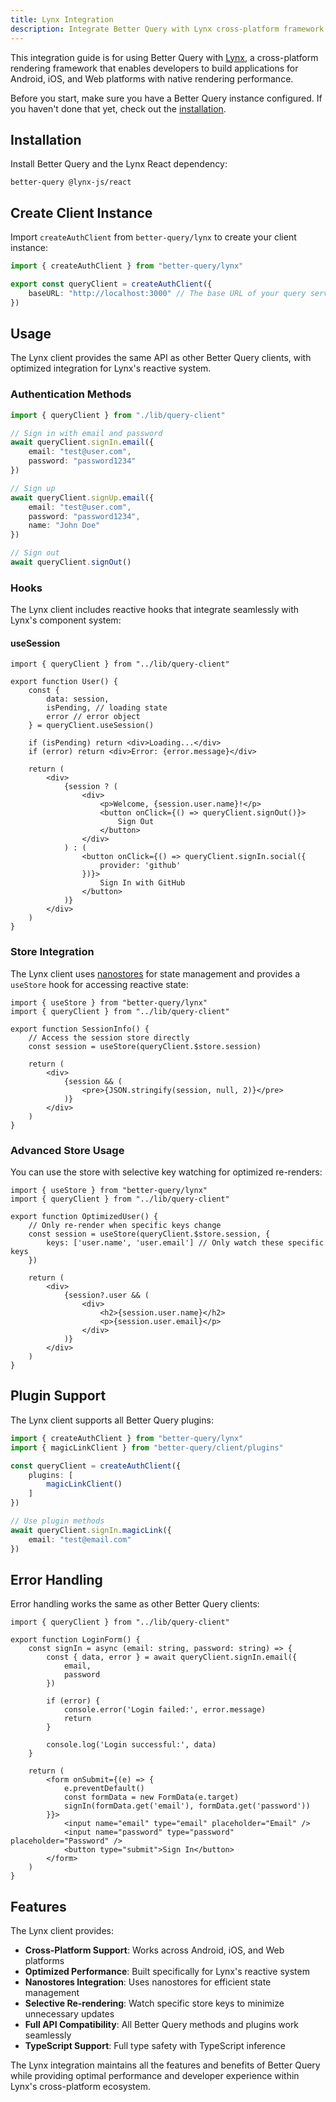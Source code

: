 ```yaml
---
title: Lynx Integration
description: Integrate Better Query with Lynx cross-platform framework.
---
```


This integration guide is for using Better Query with [Lynx](https://lynxjs.org), a cross-platform rendering framework that enables developers to build applications for Android, iOS, and Web platforms with native rendering performance.

Before you start, make sure you have a Better Query instance configured. If you haven't done that yet, check out the [installation](/docs/installation).

## Installation

Install Better Query and the Lynx React dependency:

```package-install
better-query @lynx-js/react
```

## Create Client Instance

Import `createAuthClient` from `better-query/lynx` to create your client instance:

```ts title="lib/query-client.ts"
import { createAuthClient } from "better-query/lynx"

export const queryClient = createAuthClient({
    baseURL: "http://localhost:3000" // The base URL of your query server
})
```

## Usage

The Lynx client provides the same API as other Better Query clients, with optimized integration for Lynx's reactive system.

### Authentication Methods

```ts
import { queryClient } from "./lib/query-client"

// Sign in with email and password
await queryClient.signIn.email({
    email: "test@user.com",
    password: "password1234"
})

// Sign up
await queryClient.signUp.email({
    email: "test@user.com", 
    password: "password1234",
    name: "John Doe"
})

// Sign out
await queryClient.signOut()
```

### Hooks

The Lynx client includes reactive hooks that integrate seamlessly with Lynx's component system:

#### useSession

```tsx title="components/user.tsx"
import { queryClient } from "../lib/query-client"

export function User() {
    const {
        data: session,
        isPending, // loading state
        error // error object 
    } = queryClient.useSession()

    if (isPending) return <div>Loading...</div>
    if (error) return <div>Error: {error.message}</div>

    return (
        <div>
            {session ? (
                <div>
                    <p>Welcome, {session.user.name}!</p>
                    <button onClick={() => queryClient.signOut()}>
                        Sign Out
                    </button>
                </div>
            ) : (
                <button onClick={() => queryClient.signIn.social({
                    provider: 'github'
                })}>
                    Sign In with GitHub
                </button>
            )}
        </div>
    )
}
```

### Store Integration

The Lynx client uses [nanostores](https://github.com/nanostores/nanostores) for state management and provides a `useStore` hook for accessing reactive state:

```tsx title="components/session-info.tsx"
import { useStore } from "better-query/lynx"
import { queryClient } from "../lib/query-client"

export function SessionInfo() {
    // Access the session store directly
    const session = useStore(queryClient.$store.session)
    
    return (
        <div>
            {session && (
                <pre>{JSON.stringify(session, null, 2)}</pre>
            )}
        </div>
    )
}
```

### Advanced Store Usage

You can use the store with selective key watching for optimized re-renders:

```tsx title="components/optimized-user.tsx"
import { useStore } from "better-query/lynx"
import { queryClient } from "../lib/query-client"

export function OptimizedUser() {
    // Only re-render when specific keys change
    const session = useStore(queryClient.$store.session, {
        keys: ['user.name', 'user.email'] // Only watch these specific keys
    })
    
    return (
        <div>
            {session?.user && (
                <div>
                    <h2>{session.user.name}</h2>
                    <p>{session.user.email}</p>
                </div>
            )}
        </div>
    )
}
```

## Plugin Support

The Lynx client supports all Better Query plugins:

```ts title="lib/query-client.ts"
import { createAuthClient } from "better-query/lynx"
import { magicLinkClient } from "better-query/client/plugins"

const queryClient = createAuthClient({
    plugins: [
        magicLinkClient()
    ]
})

// Use plugin methods
await queryClient.signIn.magicLink({
    email: "test@email.com"
})
```

## Error Handling

Error handling works the same as other Better Query clients:

```tsx title="components/login-form.tsx"
import { queryClient } from "../lib/query-client"

export function LoginForm() {
    const signIn = async (email: string, password: string) => {
        const { data, error } = await queryClient.signIn.email({
            email,
            password
        })
        
        if (error) {
            console.error('Login failed:', error.message)
            return
        }
        
        console.log('Login successful:', data)
    }
    
    return (
        <form onSubmit={(e) => {
            e.preventDefault()
            const formData = new FormData(e.target)
            signIn(formData.get('email'), formData.get('password'))
        }}>
            <input name="email" type="email" placeholder="Email" />
            <input name="password" type="password" placeholder="Password" />
            <button type="submit">Sign In</button>
        </form>
    )
}
```

## Features

The Lynx client provides:

- **Cross-Platform Support**: Works across Android, iOS, and Web platforms
- **Optimized Performance**: Built specifically for Lynx's reactive system
- **Nanostores Integration**: Uses nanostores for efficient state management  
- **Selective Re-rendering**: Watch specific store keys to minimize unnecessary updates
- **Full API Compatibility**: All Better Query methods and plugins work seamlessly
- **TypeScript Support**: Full type safety with TypeScript inference

The Lynx integration maintains all the features and benefits of Better Query while providing optimal performance and developer experience within Lynx's cross-platform ecosystem.